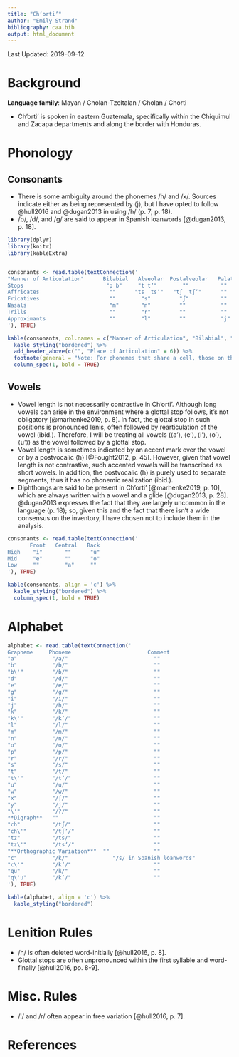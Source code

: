 ```yaml
---
title: "Chʼortiʼ"
author: "Emily Strand"
bibliography: caa.bib
output: html_document
---
```


Last Updated: 2019-09-12

# Background

**Language family**: Mayan / Cholan-Tzeltalan / Cholan / Chorti

* Chʼortiʼ is spoken in eastern Guatemala, specifically within the Chiquimul and Zacapa departments and along the border with Honduras.

# Phonology

## Consonants

* There is some ambiguity around the phonemes /h/ and /x/. Sources indicate either as being represented by ⟨j⟩, but I have opted to follow @hull2016 and @dugan2013 in using /h/ (p. 7; p. 18).
* /b/, /d/, and /ɡ/ are said to appear in Spanish loanwords [@dugan2013, p. 18].


```r

library(dplyr)
library(knitr)
library(kableExtra)


consonants <- read.table(textConnection('
"Manner of Articulation"      Bilabial   Alveolar  Postalveolar   Palatal   Velar      Glottal
Stops                          "p ɓ"     "t tʼ"        ""          ""       "k kʼ"       "ʔ"
Affricates                      ""      "ts  tsʼ"   "tʃ  tʃʼ"      ""        ""          ""  
Fricatives                      ""        "s"         "ʃ"          ""        ""          "h"
Nasals                          "m"       "n"         ""           ""        ""          ""
Trills                          ""        "r"         ""           ""        ""          ""
Approximants                    ""        "l"         ""           "j"       "w"         ""
'), TRUE)

kable(consonants, col.names = c("Manner of Articulation", "Bilabial", "Alveolar", "Postalveolar", "Palatal", "Velar", "Glottal"), align = 'c') %>%
  kable_styling("bordered") %>%
  add_header_above(c("", "Place of Articulation" = 6)) %>%
  footnote(general = "Note: For phonemes that share a cell, those on the left are plain and those on the right are ejective. The bilabial stop on the right is implosive.", general_title = "") %>%
  column_spec(1, bold = TRUE)
```  

## Vowels

* Vowel length is not necessarily contrastive in Chʼortiʼ. Although long vowels can arise in the environment where a glottal stop follows, it's not obligatory [@marhenke2019, p. 8]. In fact, the glottal stop in such positions is pronounced lenis, often followed by rearticulation of the vowel (ibid.). Therefore, I will be treating all vowels (⟨a'⟩, ⟨e'⟩, ⟨i'⟩, ⟨o'⟩, ⟨u'⟩) as the vowel followed by a glottal stop.
* Vowel length is sometimes indicated by an accent mark over the vowel or by a postvocalic ⟨h⟩ [@Fought2012, p. 45]. However, given that vowel length is not contrastive, such accented vowels will be transcribed as short vowels. In addition, the postvocalic ⟨h⟩ is purely used to separate segments, thus it has no phonemic realization (ibid.).  
* Diphthongs are said to be present in Chʼortiʼ [@marhenke2019, p. 10], which are always written with a vowel and a glide [@dugan2013, p. 28]. @dugan2013 expresses the fact that they are largely uncommon in the language (p. 18); so, given this and the fact that there isn't a wide consensus on the inventory, I have chosen not to include them in the analysis.

```r
consonants <- read.table(textConnection('
       Front   Central   Back
High    "i"       ""      "u"
Mid     "e"       ""      "o"
Low     ""        "a"     ""
'), TRUE)

kable(consonants, align = 'c') %>%
  kable_styling("bordered") %>%
  column_spec(1, bold = TRUE)
```

# Alphabet

```r

alphabet <- read.table(textConnection('
Grapheme     Phoneme                        Comment
"a"           "/a/"                           ""
"b"           "/b/"                           ""
"b\'"         "/ɓ/"                           ""
"d"           "/d/"                           ""
"e"           "/e/"                           ""
"g"           "/ɡ/"                           ""
"i"           "/i/"                           ""
"j"           "/h/"                           ""
"k"           "/k/"                           ""
"k\'"         "/kʼ/"                          ""
"l"           "/l/"                           ""
"m"           "/m/"                           ""
"n"           "/n/"                           ""
"o"           "/o/"                           ""
"p"           "/p/"                           ""
"r"           "/r/"                           ""
"s"           "/s/"                           ""
"t"           "/t/"                           ""
"t\'"         "/tʼ/"                          ""
"u"           "/u/"                           ""
"w"           "/w/"                           ""
"x"           "/ʃ/"                           ""
"y"           "/j/"                           ""
"\'"          "/ʔ/"                           ""
**Digraph**   ""                              ""
"ch"          "/tʃ/"                          ""
"ch\'"        "/tʃʼ/"                         ""
"tz"          "/ts/"                          ""
"tz\'"        "/tsʼ/"                         ""
"**Orthographic Variation**"  ""              ""
"c"           "/k/"              "/s/ in Spanish loanwords"
"c\'"         "/kʼ/"                          ""
"qu"          "/k/"                           ""
"q\'u"        "/kʼ/"                          ""
'), TRUE)

kable(alphabet, align = 'c') %>%
  kable_styling("bordered")
```

# Lenition Rules

* /h/ is often deleted word-initially [@hull2016, p. 8].
* Glottal stops are often unpronounced within the first syllable and word-finally [@hull2016, pp. 8-9].

# Misc. Rules

* /l/ and /r/ often appear in free variation [@hull2016, p. 7].

# References

